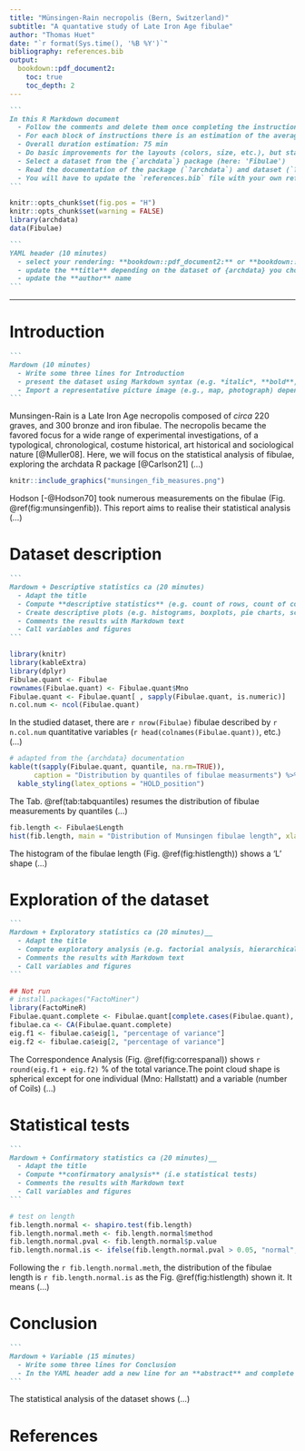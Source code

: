 ```yaml
---
title: "Münsingen-Rain necropolis (Bern, Switzerland)"
subtitle: "A quantative study of Late Iron Age fibulae"
author: "Thomas Huet"
date: "`r format(Sys.time(), '%B %Y')`"
bibliography: references.bib
output:
  bookdown::pdf_document2:
    toc: true
    toc_depth: 2
---
```


````md
```
In this R Markdown document  
  - Follow the comments and delete them once completing the instructions  
  - For each block of instructions there is an estimation of the average duration in minutes 
  - Overall duration estimation: 75 min
  - Do basic improvements for the layouts (colors, size, etc.), but stay focused on data  
  - Select a dataset from the {`archdata`} package (here: 'Fibulae') 
  - Read the documentation of the package (`?archdata`) and dataset (`?Fibulae`)
  - You will have to update the `references.bib` file with your own references
```
````


```r
knitr::opts_chunk$set(fig.pos = "H")
knitr::opts_chunk$set(warning = FALSE)
library(archdata)
data(Fibulae)
```

````md
```
YAML header (10 minutes)
  - select your rendering: **bookdown::pdf_document2:** or **bookdown::html_document2:**  
  - update the **title** depending on the dataset of {archdata} you chose  
  - update the **author** name
```
````

---  
  
# Introduction

````md
```
Mardown (10 minutes)  
  - Write some three lines for Introduction 
  - present the dataset using Markdown syntax (e.g. *italic*, **bold**, lists)  
  - Import a representative picture image (e.g., map, photograph) depending on your topic  
```
````

Munsingen-Rain is a Late Iron Age necropolis composed of *circa* 220 graves, and 300 bronze and iron fibulae. The necropolis became the favored focus for a wide range of experimental investigations, of a typological, chronological, costume historical, art historical and sociological nature [@Muller08]. Here, we will focus on the statistical analysis of fibulae, exploring the archdata R package [@Carlson21] (...)

```r
knitr::include_graphics("munsingen_fib_measures.png") 
```
  
Hodson [-@Hodson70] took numerous measurements on the fibulae (Fig. \@ref(fig:munsingenfib)). This report aims to realise their statistical analysis (...)

# Dataset description

````md
```
Mardown + Descriptive statistics ca (20 minutes)  
  - Adapt the title  
  - Compute **descriptive statistics** (e.g. count of rows, count of columns, means)  
  - Create descriptive plots (e.g. histograms, boxplots, pie charts, scatterplots)  
  - Comments the results with Markdown text  
  - Call variables and figures  
```
````

```r
library(knitr)
library(kableExtra)
library(dplyr)
Fibulae.quant <- Fibulae
rownames(Fibulae.quant) <- Fibulae.quant$Mno
Fibulae.quant <- Fibulae.quant[ , sapply(Fibulae.quant, is.numeric)]
n.col.num <- ncol(Fibulae.quant)
```

In the studied dataset, there are `r nrow(Fibulae)` fibulae described by `r n.col.num` quantitative variables (`r head(colnames(Fibulae.quant))`, etc.) (...)

```r
# adapted from the {archdata} documentation
kable(t(sapply(Fibulae.quant, quantile, na.rm=TRUE)), 
      caption = "Distribution by quantiles of fibulae measurments") %>% 
  kable_styling(latex_options = "HOLD_position")
```

The Tab. \@ref(tab:tabquantiles) resumes the distribution of fibulae measurements by quantiles (...)


```r
fib.length <- Fibulae$Length
hist(fib.length, main = "Distribution of Munsingen fibulae length", xlab = "length in cm")
```

The histogram of the fibulae length (Fig. \@ref(fig:histlength)) shows a 'L' shape (...)

# Exploration of the dataset

````md
```
Mardown + Exploratory statistics ca (20 minutes)__  
  - Adapt the title  
  - Compute exploratory analysis (e.g. factorial analysis, hierarchical clustering)  
  - Comments the results with Markdown text
  - Call variables and figures  
```
````


```r
## Not run
# install.packages("FactoMiner")
library(FactoMineR)
Fibulae.quant.complete <- Fibulae.quant[complete.cases(Fibulae.quant), ]
fibulae.ca <- CA(Fibulae.quant.complete)
eig.f1 <- fibulae.ca$eig[1, "percentage of variance"]
eig.f2 <- fibulae.ca$eig[2, "percentage of variance"]
```

The Correspondence Analysis (Fig. \@ref(fig:correspanal)) shows `r round(eig.f1 + eig.f2)` % of the total variance.The point cloud shape is spherical except for one individual (Mno: Hallstatt) and a variable (number of Coils) (...)

# Statistical tests

````md
```
Mardown + Confirmatory statistics ca (20 minutes)__  
  - Adapt the title  
  - Compute **confirmatory analysis** (i.e statistical tests)  
  - Comments the results with Markdown text  
  - Call variables and figures  
```
````

```r
# test on length
fib.length.normal <- shapiro.test(fib.length)
fib.length.normal.meth <- fib.length.normal$method
fib.length.normal.pval <- fib.length.normal$p.value
fib.length.normal.is <- ifelse(fib.length.normal.pval > 0.05, "normal", "not normal")
```

Following the `r fib.length.normal.meth`, the distribution of the fibulae length is `r fib.length.normal.is` as the Fig. \@ref(fig:histlength) shown it.  It means (...)


# Conclusion

````md
```
Mardown + Variable (15 minutes)  
  - Write some three lines for Conclusion  
  - In the YAML header add a new line for an **abstract** and complete it 
```
````

The statistical analysis of the dataset shows (...)

# References


















